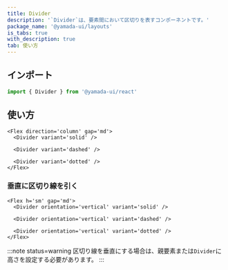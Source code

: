 ```yaml
---
title: Divider
description: '`Divider`は、要素間において区切りを表すコンポーネントです。'
package_name: '@yamada-ui/layouts'
is_tabs: true
with_description: true
tab: 使い方
---
```


## インポート

```ts
import { Divider } from '@yamada-ui/react'
```

## 使い方

```tsx
<Flex direction='column' gap='md'>
  <Divider variant='solid' />

  <Divider variant='dashed' />

  <Divider variant='dotted' />
</Flex>
```

### 垂直に区切り線を引く

```tsx
<Flex h='sm' gap='md'>
  <Divider orientation='vertical' variant='solid' />

  <Divider orientation='vertical' variant='dashed' />

  <Divider orientation='vertical' variant='dotted' />
</Flex>
```

:::note status=warning
区切り線を垂直にする場合は、親要素または`Divider`に高さを設定する必要があります。
:::

